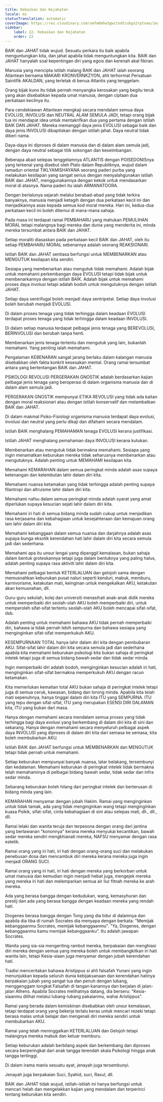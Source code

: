 ```yaml
---
title: Kebaikan dan Kejahatan
locale: ms
statusTranslation: automatic
coverImage: https://res.cloudinary.com/xmfm6mhw3gwctndtcubgx2rptnae/image/upload/v1740337243/small_cover_educacion_fundamental_a051170f1c.webp
sidebar:
    label: 22. Kebaikan dan Kejahatan
    order: 22
---
```

BAIK dan JAHAT tidak wujud. Sesuatu perkara itu baik apabila menguntungkan kita, dan jahat apabila tidak menguntungkan kita. BAIK dan JAHAT hanyalah soal kepentingan diri yang egois dan kerenah akal fikiran.

Manusia yang mencipta istilah malang BAIK dan JAHAT ialah seorang Atlantean bernama MAKARI KRONVERNKZYON, ahli terhormat Persatuan Saintifik AKALDAN, yang terletak di benua Atlantis yang tenggelam.

Orang bijak kuno itu tidak pernah menyangka kerosakan yang begitu teruk yang akan disebabkan kepada umat manusia, dengan ciptaan dua perkataan kecilnya itu.

Para cendekiawan Atlantean mengkaji secara mendalam semua daya EVOLUSI, INVOLUSI dan NEUTRAL ALAM SEMULA JADI, tetapi orang bijak tua ini mendapat idea untuk mentakrifkan dua yang pertama dengan istilah BAIK DAN JAHAT. Mereka memanggil daya jenis EVOLUSI sebagai baik dan daya jenis INVOLUSI dibaptiskan dengan istilah jahat. Daya neutral tidak diberi nama.

Daya-daya ini diproses di dalam manusia dan di dalam alam semula jadi, dengan daya neutral sebagai titik sokongan dan keseimbangan.

Beberapa abad selepas tenggelamnya ATLANTIS dengan POISEDONISnya yang terkenal yang disebut oleh Plato dalam Republiknya, wujud dalam tamadun oriental TIKLYAMISHAYANA seorang paderi purba yang melakukan kesilapan yang sangat serius dengan menyalahgunakan istilah BAIK dan JAHAT, menggunakannya dengan kekok untuk mendasarkan moral di atasnya. Nama paderi itu ialah ARMANATOORA.

Dengan berlalunya sejarah melalui berabad-abad yang tidak terkira banyaknya, manusia menjadi ketagih dengan dua perkataan kecil ini dan menjadikannya asas kepada semua kod moral mereka. Hari ini, kedua-dua perkataan kecil ini boleh ditemui di mana-mana sahaja.

Pada masa ini terdapat ramai PEMBAHARU yang mahukan PEMULIHAN MORAL tetapi malangnya bagi mereka dan dunia yang menderita ini, minda mereka tersumbat antara BAIK dan JAHAT.

Setiap moraliti diasaskan pada perkataan kecil BAIK dan JAHAT, oleh itu setiap PEMBAHARU MORAL sebenarnya adalah seorang REAKSIONARI.

Istilah BAIK dan JAHAT sentiasa berfungsi untuk MEMBENARKAN atau MENGUTUK kesilapan kita sendiri.

Sesiapa yang membenarkan atau mengutuk tidak memahami. Adalah bijak untuk memahami perkembangan daya EVOLUSI tetapi tidak bijak untuk membenarkannya dengan istilah BAIK. Adalah bijak untuk memahami proses daya involusi tetapi adalah bodoh untuk mengutuknya dengan istilah JAHAT.

Setiap daya sentrifugal boleh menjadi daya sentripetal. Setiap daya involusi boleh berubah menjadi EVOLUSI.

Di dalam proses tenaga yang tidak terhingga dalam keadaan EVOLUSI terdapat proses tenaga yang tidak terhingga dalam keadaan INVOLUSI.

Di dalam setiap manusia terdapat pelbagai jenis tenaga yang BEREVOLUSI, BERINVOLUSI dan berubah tanpa henti.

Membenarkan jenis tenaga tertentu dan mengutuk yang lain, bukanlah memahami. Yang penting ialah memahami.

Pengalaman KEBENARAN sangat jarang berlaku dalam kalangan manusia disebabkan oleh fakta konkrit kesesakan mental. Orang ramai tersumbat antara yang bertentangan BAIK dan JAHAT.

PSIKOLOGI REVOLUSI PERGERAKAN GNOSTIK adalah berdasarkan kajian pelbagai jenis tenaga yang beroperasi di dalam organisma manusia dan di dalam alam semula jadi.

PERGERAKAN GNOSTIK mempunyai ETIKA REVOLUSI yang tidak ada kaitan dengan moral reaksionari atau dengan istilah konservatif dan melambatkan BAIK dan JAHAT.

Di dalam makmal Psiko-Fisiologi organisma manusia terdapat daya evolusi, involusi dan neutral yang perlu dikaji dan difahami secara mendalam.

Istilah BAIK menghalang PEMAHAMAN tenaga EVOLUSI kerana justifikasi.

Istilah JAHAT menghalang pemahaman daya INVOLUSI kerana kutukan.

Membenarkan atau mengutuk tidak bermakna memahami. Sesiapa yang ingin menamatkan keburukan mereka tidak seharusnya membenarkan atau mengutuknya. Adalah penting untuk MEMAHAMI kesilapan kita.

Memahami KEMARAHAN dalam semua peringkat minda adalah asas supaya ketenangan dan kelembutan lahir dalam diri kita.

Memahami nuansa ketamakan yang tidak terhingga adalah penting supaya filantropi dan altruisme lahir dalam diri kita.

Memahami nafsu dalam semua peringkat minda adalah syarat yang amat diperlukan supaya kesucian sejati lahir dalam diri kita.

Memahami iri hati di semua bidang minda sudah cukup untuk menjadikan rasa kerjasama dan kebahagiaan untuk kesejahteraan dan kemajuan orang lain lahir dalam diri kita.

Memahami kebanggaan dalam semua nuansa dan darjahnya adalah asas supaya bunga eksotik kerendahan hati lahir dalam diri kita secara semula jadi dan sederhana.

Memahami apa itu unsur lengai yang dipanggil kemalasan, bukan sahaja dalam bentuk groteskannya tetapi juga dalam bentuknya yang paling halus, adalah penting supaya rasa aktiviti lahir dalam diri kita.

Memahami pelbagai bentuk KETERLALUAN dan gelojoh sama dengan memusnahkan keburukan pusat naluri seperti kenduri, mabuk, memburu, karnivorisme, ketakutan mati, keinginan untuk mengekalkan AKU, ketakutan akan kemusnahan, dll.

Guru-guru sekolah, kolej dan universiti menasihati anak-anak didik mereka untuk memperbaiki diri seolah-olah AKU boleh memperbaiki diri, untuk memperoleh sifat-sifat tertentu seolah-olah AKU boleh mencapai sifat-sifat, dsb.

Adalah penting untuk memahami bahawa AKU tidak pernah memperbaiki diri, bahawa ia tidak pernah lebih sempurna dan bahawa sesiapa yang menginginkan sifat-sifat memperkukuh AKU.

KESEMPURNAAN TOTAL hanya lahir dalam diri kita dengan pembubaran AKU. Sifat-sifat lahir dalam diri kita secara semula jadi dan sederhana apabila kita memahami keburukan psikologi kita bukan sahaja di peringkat intelek tetapi juga di semua bidang bawah sedar dan tidak sedar minda.

Ingin memperbaiki diri adalah bodoh, menginginkan kesucian adalah iri hati, menginginkan sifat-sifat bermakna memperkukuh AKU dengan racun ketamakan.

Kita memerlukan kematian total AKU bukan sahaja di peringkat intelek tetapi juga di semua ceruk, kawasan, bidang dan lorong minda. Apabila kita telah mati sepenuhnya, hanya tinggal dalam diri kita ITU yang SEMPURNA. ITU yang tepu dengan sifat-sifat, ITU yang merupakan ESENSI DIRI DALAMAN kita, ITU yang bukan dari masa.

Hanya dengan memahami secara mendalam semua proses yang tidak terhingga bagi daya evolusi yang berkembang di dalam diri kita di sini dan sekarang. Hanya dengan memahami secara menyeluruh pelbagai aspek daya INVOLUSI yang diproses di dalam diri kita dari semasa ke semasa, kita boleh membubarkan AKU.

Istilah BAIK dan JAHAT berfungsi untuk MEMBENARKAN dan MENGUTUK tetapi tidak pernah untuk memahami.

Setiap keburukan mempunyai banyak nuansa, latar belakang, tersembunyi dan kedalaman. Memahami keburukan di peringkat intelek tidak bermakna telah memahaminya di pelbagai bidang bawah sedar, tidak sedar dan infra sedar minda.

Sebarang keburukan boleh hilang dari peringkat intelek dan berterusan di bidang minda yang lain.

KEMARAHAN menyamar dengan jubah Hakim. Ramai yang menginginkan untuk tidak tamak, ada yang tidak menginginkan wang tetapi menginginkan kuasa Psikik, sifat-sifat, cinta kebahagiaan di sini atau selepas mati, dll., dll., dll.

Ramai lelaki dan wanita teruja dan terpesona dengan orang dari jantina yang berlawanan "kononnya" kerana mereka menyukai kecantikan, bawah sedar mereka sendiri mengkhianati mereka, NAFSU menyamar dengan rasa estetik.

Ramai orang yang iri hati, iri hati dengan orang-orang suci dan melakukan penebusan dosa dan mencambuk diri mereka kerana mereka juga ingin menjadi ORANG SUCI.

Ramai orang yang iri hati, iri hati dengan mereka yang berkorban untuk umat manusia dan kemudian ingin menjadi hebat juga, mengejek mereka yang mereka iri hati dan melemparkan semua air liur fitnah mereka ke arah mereka.

Ada yang berasa bangga dengan kedudukan, wang, kemasyhuran dan prestij dan ada yang berasa bangga dengan keadaan mereka yang rendah hati.

Diogenes berasa bangga dengan Tong yang dia tidur di dalamnya dan apabila dia tiba di rumah Socrates dia menyapa dengan berkata: "Memijak kebanggaanmu Socrates, memijak kebanggaanmu". "Ya, Diogenes, dengan kebanggaanmu kamu memijak kebanggaanku". Itu adalah jawapan Socrates.

Wanita yang sia-sia mengeriting rambut mereka, berpakaian dan menghiasi diri mereka dengan semua yang mereka boleh untuk membangkitkan iri hati wanita lain, tetapi Kesia-siaan juga menyamar dengan jubah kerendahan hati.

Tradisi menceritakan bahawa Aristippus si ahli falsafah Yunani yang ingin menunjukkan kepada seluruh dunia kebijaksanaan dan kerendahan hatinya berpakaian jubah yang sangat tua dan penuh dengan lubang, menggenggam tongkat Falsafah di tangan kanannya dan berjalan di jalan-jalan Athens. Apabila Socrates melihatnya datang, dia berseru: "Kesia-siaanmu dilihat melalui lubang-lubang pakaianmu, wahai Aristippus".

Ramai yang berada dalam kemiskinan disebabkan oleh unsur kemalasan, tetapi terdapat orang yang bekerja terlalu keras untuk mencari rezeki tetapi berasa malas untuk belajar dan mengenali diri mereka sendiri untuk membubarkan AKU.

Ramai yang telah meninggalkan KETERLALUAN dan Gelojoh tetapi malangnya mereka mabuk dan keluar memburu.

Setiap keburukan adalah berbilang aspek dan berkembang dan diproses secara berperingkat dari anak tangga terendah skala Psikologi hingga anak tangga tertinggi.

Di dalam irama manis sesuatu ayat, jenayah juga tersembunyi.

Jenayah juga berpakaian Suci, Syahid, suci, Rasul, dll.

BAIK dan JAHAT tidak wujud, istilah-istilah ini hanya berfungsi untuk mencari helah dan mengelakkan kajian yang mendalam dan terperinci tentang keburukan kita sendiri.

